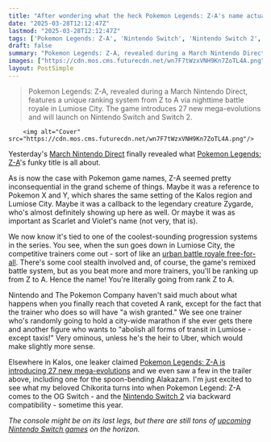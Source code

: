 ```yaml
---
title: "After wondering what the heck Pokemon Legends: Z-A's name actually meant, we now know it's tied to a pretty cool ranking system"
date: "2025-03-28T12:12:47Z"
lastmod: "2025-03-28T12:12:47Z"
tags: ['Pokemon Legends: Z-A', 'Nintendo Switch', 'Nintendo Switch 2', 'RPG', 'Adventure', 'Stealth', 'Battle Royale']
draft: false
summary: "Pokemon Legends: Z-A, revealed during a March Nintendo Direct, features a unique ranking system from Z to A via nighttime battle royale in Lumiose City.  The game introduces 27 new mega-evolutions and will launch on Nintendo Switch and Switch 2."
images: ["https://cdn.mos.cms.futurecdn.net/wn7F7tWzxVNH9Kn7ZoTL4A.png"]
layout: PostSimple
---
```

> Pokemon Legends: Z-A, revealed during a March Nintendo Direct, features a unique ranking system from Z to A via nighttime battle royale in Lumiose City.  The game introduces 27 new mega-evolutions and will launch on Nintendo Switch and Switch 2.


        <img alt="Cover" src="https://cdn.mos.cms.futurecdn.net/wn7F7tWzxVNH9Kn7ZoTL4A.png"/>
        
Yesterday's [March Nintendo Direct](https://www.gamesradar.com/news/live/nintendo-direct-march-2025-everything-announced/) finally revealed what [Pokemon Legends: Z-A](https://www.gamesradar.com/pokemon-legends-z-a-guide/)'s funky title is all about.

As is now the case with Pokemon game names, Z-A seemed pretty inconsequential in the grand scheme of things. Maybe it was a reference to Pokemon X and Y, which shares the same setting of the Kalos region and Lumiose City. Maybe it was a callback to the legendary creature Zygarde, who's almost definitely showing up here as well. Or maybe it was as important as Scarlet and Violet's name (not very, that is).

We now know it's tied to one of the coolest-sounding progression systems in the series. You see, when the sun goes down in Lumiose City, the competitive trainers come out - sort of like an [urban battle royale free-for-all](https://www.gamesradar.com/games/adventure/pokemon-is-a-stealth-game-now-pokemon-legends-z-a-wants-you-to-sneak-attack-trainers-during-its-nighttime-battle-royale/). There's some cool stealth involved and, of course, the game's remixed battle system, but as you beat more and more trainers, you'll be ranking up from Z to A. Hence the name! You're literally going from rank Z to A.

Nintendo and The Pokemon Company haven't said much about what happens when you finally reach that coveted A rank, except for the fact that the trainer who does so will have "a wish granted." We see one trainer who's randomly going to hold a city-wide marathon if she ever gets there and another figure who wants to "abolish all forms of transit in Lumiose - except taxis!" Very ominous, unless he's the heir to Uber, which would make slightly more sense.

Elsewhere in Kalos, one leaker claimed [Pokemon Legends: Z-A is introducing 27 new mega-evolutions](https://www.gamesradar.com/games/pokemon/pokemon-legends-z-a-will-allegedly-introduce-27-new-mega-evolutions-leakers-claim-and-we-can-only-hope-flygon-gets-its-chance-this-time/) and we even saw a few in the trailer above, including one for the spoon-bending Alakazam. I'm just excited to see what my beloved Chikorita turns into when Pokemon Legend: Z-A comes to the OG Switch - and the [Nintendo Switch 2](https://www.gamesradar.com/nintendo-switch-2-guide/) via backward compatibility - sometime this year.

*The console might be on its last legs, but there are still tons of *[<em>upcoming Nintendo Switch games</em>](https://www.gamesradar.com/upcoming-nintendo-switch-games/)* on the horizon.*
        